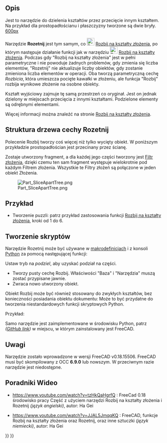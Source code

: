 <languages/>

{{Docnav/pl
|[[Part_BooleanFragments/pl|Fragmentacja funkcją logiczną]]
|[[Part_Slice/pl|Rozbij na kształty złożenia]]
|[[Part_Workbench/pl|środowisko pracy Część]]
|IconL=Part_BooleanFragments.svg
|IconR=Part_Slice.svg
|IconC=Workbench_Part.svg
}}

{{GuiCommand/pl
|Name=Part SliceApart
|Name/pl=Część: Rozetnij
|MenuLocation=Część → Rozdziel → Rozetnij
|Workbenches=[[Part_Workbench/pl|Część]]
|Version=0.18
|SeeAlso=[[Part_Slice/pl|Krojenie]], [[Part_ExplodeCompound/pl|Rozbij kształt złożony]]
}}

<span id="Description"></span>
==Opis== 

Jest to narzędzie do dzielenia kształtów przez przecięcie innym kształtem. Na przykład dla prostopadłościanu i płaszczyzny tworzone są dwie bryły.
<br>
[[image:Part_Slice_Demo.png|600px]]

{{Caption| Powyżej: elementy zostały później ręcznie rozsunięte, aby uwidocznić cięcie.}}

Narzędzie '''Rozetnij''' jest tym samym, co [[Image:Part_Slice.svg|24px|link=Part_Slice/pl]] [[Part_Slice/pl|Rozbij na kształty złożenia]], po którym następuje działanie funkcji jak w narzędziu [[Image:Part_ExplodeCompound.svg|24px|link=Part_ExplodeCompound/pl]] [[Part_ExplodeCompound/pl|Rozbij na kształty złożenia]]. Podczas gdy "Rozbij na kształty złożenia" jest w pełni parametryczne i nie powoduje żadnych problemów, gdy zmienia się liczba elementów, "Rozetnij" nie aktualizuje liczby obiektów, gdy zostanie zmieniona liczba elementów w operacji.
Oba tworzą parametryczną cechę ''Rozbicia'', która umieszcza pocięte kawałki w złożeniu, ale funkcja "Rozbij" rozbija wynikowe złożenie na osobne obiekty.

Kształt wyjściowy zajmuje tę samą przestrzeń co oryginał. Jest on jednak dzielony w miejscach przecięcia z innymi kształtami. Podzielone elementy są odrębnymi elementami. 


Więcej informacji można znaleźć na stronie [[Part_Slice/pl|Rozbij na kształty złożenia]].

==Struktura drzewa cechy Rozetnij==
Polecenie Rozbij tworzy coś więcej niż tylko wycięty obiekt. W poniższym przykładzie prostopadłościan jest przecinany przez ścianę.

Zostaje utworzony fragment, a dla każdej jego części tworzony jest [[Part_CompoundFilter/pl|Filtr złożenia]], dzięki czemu ten sam fragment występuje wielokrotnie pod każdym Filtrem złożenia. Wszystkie te Filtry złożeń są połączone w jeden obiekt Złożenia.

[[Image:Part_SliceApartTree.png]]

<span id="Example"></span>
==Przykład==

* Tworzenie puzzli: patrz przykład zastosowania funkcji [[Part_Slice/pl|Rozbij na kształty złożenia]], kroki od 1 do 6.

<span id="Scripting"></span>
==Tworzenie skryptów== 

Narzędzie Rozetnij może być używane w [[Macros/pl|makrodefinicjach]] i z konsoli [[Python/pl|Python]] za pomocą następującej funkcji:
 {{incode|BOPTools.SplitFeatures.makeSlice(name)}}

Ustaw tryb na ''podziel'', aby uzyskać podział na części.

* Tworzy pusty cechę Rozbij. Właściwości "Baza" i "Narzędzia" muszą zostać przypisane jawnie.
* Zwraca nowo utworzony obiekt.

Obiekt Rozbij może być również stosowany do zwykłych kształtów, bez konieczności posiadania obiektu dokumentu:
{{Code|code=BOPTools.SplitAPI.slice(base_shape, tool_shapes, mode, tolerance = 0.0)}}
Może to być przydatne do tworzenia niestandardowych funkcji skryptowych Python.


Przykład:
{{code|code=
import BOPTools.SplitFeatures
j = BOPTools.SplitFeatures.makeSlice(name= 'Slice')
j.Base = FreeCADGui.Selection.getSelection()[0]
j.Tools = FreeCADGui.Selection.getSelection()[1:]
}}

Samo narzędzie jest zaimplementowane w środowisku Python, patrz {{FileName|/Mod/Part/BOPTools/SplitFeatures.py}} ''([https://github.com/FreeCAD/FreeCAD/blob/master/src/Mod/Part/BOPTools/SplitFeatures.py GitHub link])'' w miejscu, w którym zainstalowany jest FreeCAD.

<span id="Notes"></span>
==Uwagi==

Narzędzie zostało wprowadzone w wersji FreeCAD v0.18.15506. FreeCAD musi być skompilowany z OCC '''6.9.0''' lub nowszym. W przeciwnym razie narzędzie jest niedostępne.

<span id="Video-Tutorials"></span>
==Poradniki Wideo== 

* https://www.youtube.com/watch?v=tzHkQaHgrfQ : FreeCad 0.18 środowisko pracy Część z użyciem narzędzi Rozbij na kształty złożenia i Rozetnij ''(język angielski)'', autor: Ha Gei

* https://www.youtube.com/watch?v=JJAL5JmqqKQ : FreeCAD, funkcje Rozbij na kształty złożenia oraz Rozetnij, oraz inne sztuczki ''(język niemiecki)'', autor: Ha Gei


{{Docnav/pl
|[[Part_BooleanFragments/pl|Fragmentacja funkcją logiczną]]
|[[Part_Slice/pl|Rozbij na kształty złożenia]]
|[[Part_Workbench/pl|środowisko pracy Część]]
|IconL=Part_BooleanFragments.svg
|IconR=Part_Slice.svg
|IconC=Workbench_Part.svg
}}

{{Part Tools navi{{#translation:}}}}
{{Userdocnavi{{#translation:}}}}